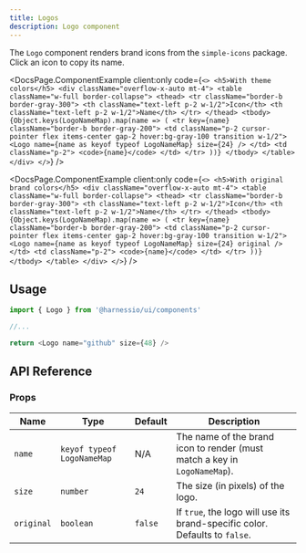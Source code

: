 ```yaml
---
title: Logos
description: Logo component
---
```


The `Logo` component renders brand icons from the `simple-icons` package. Click an icon to copy its name.


<DocsPage.ComponentExample
  client:only
  code={`<>
    <h5>With theme colors</h5>
    <div className="overflow-x-auto mt-4">
      <table className="w-full border-collapse">
        <thead>
          <tr className="border-b border-gray-300">
            <th className="text-left p-2 w-1/2">Icon</th>
            <th className="text-left p-2 w-1/2">Name</th>
          </tr>
        </thead>
        <tbody>
          {Object.keys(LogoNameMap).map(name => (
            <tr key={name} className="border-b border-gray-200">
              <td className="p-2 cursor-pointer flex items-center gap-2 hover:bg-gray-100 transition w-1/2">
                <Logo name={name as keyof typeof LogoNameMap} size={24} />
              </td>
              <td className="p-2">
                <code>{name}</code>
              </td>
            </tr>
          ))}
        </tbody>
      </table>
    </div>
  </>`}
/>

<DocsPage.ComponentExample
  client:only
  code={`<>
    <h5>With original brand colors</h5>
    <div className="overflow-x-auto mt-4">
      <table className="w-full border-collapse">
        <thead>
          <tr className="border-b border-gray-300">
            <th className="text-left p-2 w-1/2">Icon</th>
            <th className="text-left p-2 w-1/2">Name</th>
          </tr>
        </thead>
        <tbody>
          {Object.keys(LogoNameMap).map(name => (
            <tr key={name} className="border-b border-gray-200">
              <td className="p-2 cursor-pointer flex items-center gap-2 hover:bg-gray-100 transition w-1/2">
                <Logo name={name as keyof typeof LogoNameMap} size={24} original />
              </td>
              <td className="p-2">
                <code>{name}</code>
              </td>
            </tr>
          ))}
        </tbody>
      </table>
    </div>
  </>`}
/>

## Usage

```typescript
import { Logo } from '@harnessio/ui/components'

//...

return <Logo name="github" size={48} />
```

## API Reference

### Props

| Name       | Type                       | Default | Description                                                                 |
| ---------- | -------------------------- | ------- | --------------------------------------------------------------------------- |
| `name`     | `keyof typeof LogoNameMap` | N/A     | The name of the brand icon to render (must match a key in `LogoNameMap`).   |
| `size`     | `number`                   | `24`    | The size (in pixels) of the logo.                                           |
| `original` | `boolean`                  | `false` | If `true`, the logo will use its brand-specific color. Defaults to `false`. |
